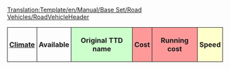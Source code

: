 <noinclude>[[Translation:Template/en/Manual/Base Set/Road Vehicles/RoadVehicleHeader]]</noinclude><noinclude>
</noinclude>
{|
!style="padding:4px; border:1px solid"|[[en/Manual/Base Set/TSRY|Climate]]
!style="padding:4px; border:1px solid"|Available
!style="padding:4px; border:1px solid; background: #ccffcc"|Original TTD name
!style="padding:4px; border:1px solid; background: #ff9999" colspan="2"|Cost
!style="padding:4px; border:1px solid; background: #ff9999" colspan="2"|Running cost
!style="padding:4px; border:1px solid; background: #ffffcc" colspan="2"|Speed
!style="padding:4px; border:1px solid; background: #ccccff"|[[en/Manual/Cargo|Capacity]]
!style="padding:4px; border:1px solid"|Life<noinclude>
|}</noinclude>
